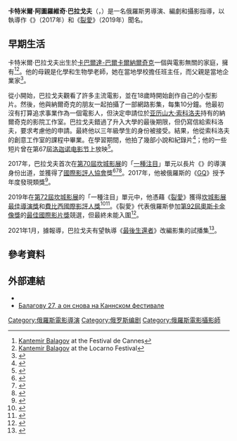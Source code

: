 {{noteTA
|G1=Movie
|G2=Tv
|G3=Show
}}
{{Infobox entertainer
| type         = 導演
| name         = 卡特米爾·巴拉戈夫
| foreignname  = {{lang|ru|Кантеми́р Бала́гов}}
| image        = 
| alt          =
| caption      = 
| birth_name   = 卡特米爾·阿圖羅維奇·巴拉戈夫<br>（{{lang|ru|Кантеми́р Арту́рович Бала́гов}}）
| birth_date   = {{Birth date and age|1991|7|28}}
| birth_place  = [[俄罗斯苏维埃联邦社会主义共和国|俄罗斯]][[卡巴爾達-巴爾卡爾蘇維埃社會主義自治共和國|卡巴爾達-巴爾卡爾]][[納爾奇克|納爾奇克]]
| occupation   = 導演、編劇、攝影指導
| education    = 
| alma mater   = 
| years_active = 2014年至今
| spouse       = 
| children     = 
}}

'''卡特米爾·阿圖羅維奇·巴拉戈夫'''（{{lang-ru|Кантеми́р Арту́рович Бала́гов}}，{{bd|1991年|7月28日}}）是一名俄羅斯男導演、編劇和攝影指導，以執導作《{{le|親密不親密|Closeness (film)}}》（2017年）和《[[裂愛|裂愛]]》（2019年）聞名。

== 早期生活 ==
卡特米爾·巴拉戈夫出生於[[卡巴爾達-巴爾卡爾蘇維埃社會主義自治共和國|卡巴爾達-巴爾卡爾]][[納爾奇克|納爾奇克]]一個與電影無關的家庭，擁有{{le|切爾克西亞人|Circassians}}<ref>[http://cdn-media.festival-cannes.com/pdf/0001/53/9e05c618596a906e2e0c2387d2cf76d42eef6e6d.pdf  Kantemir Balagov] {{Wayback|url=http://cdn-media.festival-cannes.com/pdf/0001/53/9e05c618596a906e2e0c2387d2cf76d42eef6e6d.pdf |date=20190713044307 }} at the Festival de Cannes</ref><ref>[https://www.locarnofestival.ch/pardo/program/person.html?pid=759191&eid=67  Kantemir Balagov] {{Wayback|url=https://www.locarnofestival.ch/pardo/program/person.html?pid=759191&eid=67 |date=20180811125845 }} at the Locarno Festival</ref>。他的母親是化學和生物學老師，她在當地學校擔任班主任，而父親是當地企業家<ref>{{cite magazine|url=http://www.sobaka.ru/city/cinema/59972|title=Знакомьтесь, Кантемир Балагов — будущее российского кино (он уже выиграл в Каннах)|magazine=Sobaka.ru|last=Anisimova|first=Elena|date=2017-07-25|trans-title=Meet Kantemir Balagov - the future of Russian cinema (he has already won in Cannes)|access-date=2021-01-17|archive-date=2019-10-13|archive-url=https://web.archive.org/web/20191013044538/http://www.sobaka.ru/city/cinema/59972|dead-url=no}}</ref>。

從小開始，巴拉戈夫觀看了許多主流電影，並在18歲時開始創作自己的小型影片。然後，他與納爾奇克的朋友一起拍攝了一部網路影集，每集10分鐘。他最初沒有打算追求事業作為一個電影人，但決定申請位於[[亚历山大·索科洛夫|亚历山大·索科洛夫]]持有的納爾奇克{{le|卡巴爾達-巴爾幹州立大學|Kabardino-Balkarian State University}}的影院工作室。巴拉戈夫錯過了升入大學的最後期限，但仍寫信給索科洛夫，要求考慮他的申請。最終他以三年級學生的身份被接受。結果，他從索科洛夫的創意工作室的課程中畢業。在學習期間，他拍了幾部小說和紀錄片<ref>{{cite web|url=https://www.proficinema.ru/guide/index.php?ID=220697&PROP_NAME=SPRAV_REGISER|title=Кантемир Балагов|work=ПрофиСинема|accessdate=2021-01-17|archive-date=2018-08-11|archive-url=https://web.archive.org/web/20180811095041/http://www.proficinema.ru/guide/index.php?ID=220697&PROP_NAME=SPRAV_REGISER|dead-url=no}}</ref>；他的一些短片曾在第67屆[[洛迦诺电影节|洛迦诺电影节]]上放映<ref>{{cite web|url=https://www.locarnofestival.ch/pardo/program/film.html?fid=757269&eid=67|title=Kabardino-Balkarian State University: Aleksandr Sokurov Teaching Cinema|work=Locarno Film Festival|accessdate=2021-01-17|archive-date=2018-08-11|archive-url=https://web.archive.org/web/20180811101333/https://www.locarnofestival.ch/pardo/program/film.html?fid=757269&eid=67|dead-url=no}}</ref>。

2017年，巴拉戈夫首次在[[第70屆坎城影展|第70屆坎城影展]]的「[[一種注目|一種注目]]」單元以長片《{{le|親密不親密|Closeness (film)}}》的導演身份出道，並獲得了[[國際影評人協會|國際影評人協會]]獎<ref>{{cite news|url=https://meduza.io/feature/2017/05/25/tesnota-kantemira-balagova-uchenik-sokurova-snyal-film-o-evreyskoy-semie-na-kavkaze-v-1990-e|title=«Теснота» Кантемира Балагова: ученик Сокурова снял фильм о еврейской семье на Кавказе в 1990-е. И покорил Канны!|newspaper=[[Meduza|Meduza]]|last=Dolin|first=Anton|date=2017-05-25|trans-title=“Cramped” by Kantemir Balagov: a student of Sokurov made a film about a Jewish family in the Caucasus in the 1990s And conquered Cannes!|accessdate=2021-01-17|archive-date=2020-11-17|archive-url=https://web.archive.org/web/20201117045020/https://meduza.io/feature/2017/05/25/tesnota-kantemira-balagova-uchenik-sokurova-snyal-film-o-evreyskoy-semie-na-kavkaze-v-1990-e|dead-url=no}}</ref><ref>{{cite news|url=https://meduza.io/news/2017/05/27/tesnota-kantemira-balagova-poluchila-priz-fipressi-v-kannah-eto-film-o-zhizni-evreyskoy-semi-v-nalchike-v-1990-e|title=«Теснота» Кантемира Балагова получила приз ФИПРЕССИ в Каннах. Это фильм о жизни еврейской семьи в Нальчике в 1990-е|newspaper=Meduza|date=2017-05-27|trans-title=The "tightness" of Cantemir Balagov received the FIPRESCI prize in Cannes. This is a film about the life of a Jewish family in Nalchik in the 1990s|accessdate=2021-01-17|archive-date=2018-09-07|archive-url=https://web.archive.org/web/20180907131134/https://meduza.io/news/2017/05/27/tesnota-kantemira-balagova-poluchila-priz-fipressi-v-kannah-eto-film-o-zhizni-evreyskoy-semi-v-nalchike-v-1990-e|dead-url=no}}</ref><ref>{{cite magazine|url=https://www.wonderzine.com/wonderzine/entertainment/movies/228084-closeness|title=Запредельно близко: «Теснота» как главный российский кинодебют года|magazine=Wonderzine.com|date=2017-07-21|trans-title=Extremely close: "Tightness" as the main Russian film debut of the year|access-date=2021-01-17|archive-date=2021-01-18|archive-url=https://web.archive.org/web/20210118045814/https://www.wonderzine.com/wonderzine/entertainment/movies/228084-closeness|dead-url=no}}</ref>。2017年，他被俄羅斯的《[[GQ|GQ]]》授予年度發現類獎<ref>{{cite magazine|url=http://www.gq.ru/person/winner-new-comer-2017|title=Открытие года 2017: Кантемир Балагов|magazine=GQ Russia|last=Smolina|first=Yelena|date=2017-09-13|trans-title=Opening of the year 2017: Kantemir Balagov|access-date=2021-01-17|archive-date=2018-08-11|archive-url=https://web.archive.org/web/20180811100944/https://www.gq.ru/person/winner-new-comer-2017|dead-url=no}}</ref>。

2019年在[[第72屆坎城影展|第72屆坎城影展]]的「一種注目」單元中，他憑藉《[[裂愛|裂愛]]》獲得[[最佳導演獎_(坎城影展)|坎城影展最佳導演獎]]和[[坎城影展費比西國際影評人獎|費比西國際影評人獎]]<ref>{{cite web|url=https://www.festival-cannes.com/en/72-editions/retrospective/2019/actualites/articles/un-certain-regard-2019-prizes|title=Un Certain Regard 2019 prizes|work=Festival de Cannes|accessdate=2021-01-17|archive-date=2020-06-30|archive-url=https://web.archive.org/web/20200630001943/https://www.festival-cannes.com/en/72-editions/retrospective/2019/actualites/articles/un-certain-regard-2019-prizes|dead-url=no}}</ref><ref>{{cite news|url=https://novayagazeta.ru/news/2019/05/25/151989-rossiyskiy-rezhisser-kantemir-balagov-poluchil-vtoruyu-nagradu-v-kannah|title=Российский режиссер Кантемир Балагов получил вторую награду в Каннах|work=[[新报_(俄罗斯)|Novayagazeta]]|date=2019-05-26|accessdate=2021-01-17|archive-date=2019-06-19|archive-url=https://web.archive.org/web/20190619183846/https://www.novayagazeta.ru/news/2019/05/25/151989-rossiyskiy-rezhisser-kantemir-balagov-poluchil-vtoruyu-nagradu-v-kannah|dead-url=no}}</ref>。《裂愛》代表俄羅斯參加[[第92屆奧斯卡金像獎|第92屆奧斯卡金像獎]]的[[奥斯卡最佳國際影片獎|最佳國際影片獎]]競選，但最終未能入圍<ref>{{cite news |title=Russia’s Beanpole Shortlisted For Oscar’s Best International Film |url=https://www.rferl.org/a/russia-beanpole-shortlisted-oscar-s-best-international-film/30330474.html |accessdate=2020-01-13 |work=RadioFreeEurope/RadioLiberty |date=2019-12-17 |language=en |archive-date=2020-10-28 |archive-url=https://web.archive.org/web/20201028011038/https://www.rferl.org/a/russia-beanpole-shortlisted-oscar-s-best-international-film/30330474.html |dead-url=no }}</ref>。

2021年1月，據報導，巴拉戈夫有望執導《[[最後生還者|最後生還者]]》改編影集的試播集<ref>{{Cite web|date=2021-01-15|title='Last of Us' HBO Series Finds Director (Exclusive)|url=http://www.hollywoodreporter.com/heat-vision/last-of-us-hbo-series-finds-its-director-with-beanpole-filmmaker-exclusive|access-date=2021-01-15|website=The Hollywood Reporter|archive-date=2021-01-17|archive-url=https://web.archive.org/web/20210117000445/https://www.hollywoodreporter.com/heat-vision/last-of-us-hbo-series-finds-its-director-with-beanpole-filmmaker-exclusive|dead-url=no}}</ref>。

== 參考資料 ==
{{Reflist|30em}}

== 外部連結 ==
* {{IMDb name|id=8921482}}
* [https://www.youtube.com/watch?v=glbSMlBhY30 Балагову 27, а он снова на Каннском фестивале] {{Wayback|url=https://www.youtube.com/watch?v=glbSMlBhY30 |date=20210124071214 }}

{{Authority control}}

{{DEFAULTSORT:Balagov, Kantemir}}
[[Category:俄羅斯電影導演|Category:俄羅斯電影導演]]
[[Category:俄罗斯编剧|Category:俄罗斯编剧]]
[[Category:俄羅斯電影攝影師|Category:俄羅斯電影攝影師]]